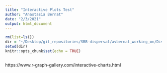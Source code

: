 ```yaml
---
title: "Interactive Plots Test"
author: "Anastasia Bernat"
date: "2/3/2021"
output: html_document
---
```


```r
rm(list=ls())
dir = "~/Desktop/git_repositories/SBB-dispersal/avbernat_working_on/Dispersal/Winter_2020/stats"
setwd(dir)
knitr::opts_chunk$set(echo = TRUE)
```

```r

```

https://www.r-graph-gallery.com/interactive-charts.html
